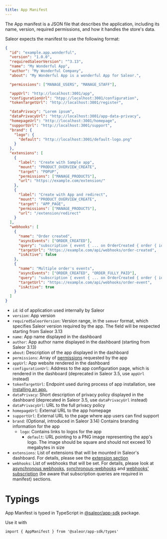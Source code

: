 ```yaml
---
title: App Manifest
---
```


The App manifest is a JSON file that describes the application, including its name, version, required permissions, and how it handles the store's data.

Saleor expects the manifest to use the following format:

```json
{
  "id": "example.app.wonderful",
  "version": "1.0.0",
  "requiredSaleorVersion": "^3.13",
  "name": "My Wonderful App",
  "author": "My Wonderful Company",
  "about": "My Wonderful App is a wonderful App for Saleor.",

  "permissions": ["MANAGE_USERS", "MANAGE_STAFF"],

  "appUrl": "http://localhost:3001/app",
  "configurationUrl": "htpp://localhost:3001/configuration",
  "tokenTargetUrl": "http://localhost:3001/register",

  "dataPrivacy": "Lorem ipsum",
  "dataPrivacyUrl": "http://localhost:3001/app-data-privacy",
  "homepageUrl": "http://localhost:3001/homepage",
  "supportUrl": "http://localhost:3001/support",
  "brand": {
    "logo": {
      "default": "http://localhost:3001/default-logo.png"
    }
  },
  "extensions": [
    {
      "label": "Create with Sample app",
      "mount": "PRODUCT_OVERVIEW_CREATE",
      "target": "POPUP",
      "permissions": ["MANAGE_PRODUCTS"],
      "url": "https://example.com/extension/"
    },
    {
      "label": "Create with App and redirect",
      "mount": "PRODUCT_OVERVIEW_CREATE",
      "target": "APP_PAGE",
      "permissions": ["MANAGE_PRODUCTS"],
      "url": "/extension/redirect"
    }
  ],
  "webhooks": [
    {
      "name": "Order created",
      "asyncEvents": ["ORDER_CREATED"],
      "query": "subscription { event { ... on OrderCreated { order { id }}}}",
      "targetUrl": "https://example.com/api/webhooks/order-created",
      "isActive": false
    },
    {
      "name": "Multiple order's events",
      "asyncEvents": ["ORDER_CREATED", "ORDER_FULLY_PAID"],
      "query": "subscription { event { ... on OrderCreated { order { id }} ... on OrderFullyPaid { order { id }}}}",
      "targetUrl": "https://example.com/api/webhooks/order-event",
      "isActive": true
    }
  ]
}
```

- `id`: id of application used internally by Saleor
- `version`: App version
- `requiredSaleorVersion`: Version range, in the `semver` format, which specifies Saleor version required by the app. The field will be respected starting from Saleor 3.13
- `name`: App name displayed in the dashboard
- `author`: App author name displayed in the dashboard (starting from Saleor 3.13)
- `about`: Description of the app displayed in the dashboard
- `permissions`: Array of [permissions](developer/permissions.mdx#available-permissions) requested by the app
- `appUrl`: App website rendered in the dashboard
- `configurationUrl`: Address to the app configuration page, which is rendered in the dashboard (deprecated in Saleor 3.5, use `appUrl` instead)
- `tokenTargetUrl`: Endpoint used during process of app installation, see [installing an app.](developer/extending/apps/installing-apps.mdx#installing-an-app)
- `dataPrivacy`: Short description of privacy policy displayed in the dashboard (deprecated in Saleor 3.5, use `dataPrivacyUrl` instead)
- `dataPrivacyUrl`: URL to the full privacy policy
- `homepageUrl`: External URL to the app homepage
- `supportUrl`: External URL to the page where app users can find support
- `brand`: (Optional, introduced in Saleor 3.14) Contains branding information for the app
  - `logo`: Contains links to logos for the app
    - `default`: URL pointing to a PNG image representing the app's logo. The image should be square and should not exceed 10 megabytes in size
- `extensions`: List of extensions that will be mounted in Saleor's dashboard. For details, please see the [extension section](developer/extending/apps/extending-dashboard-with-apps.mdx#key-concepts)
- `webhooks`: List of webhooks that will be set. For details, please look at [asynchronous webhooks](developer/extending/webhooks/asynchronous-events.mdx), [synchronous-webhooks](developer/extending/webhooks/synchronous-events/overview.mdx) and [webhooks' subscription](developer/extending/webhooks/subscription-webhook-payloads.mdx) (be aware that subscription queries are required in manifest) sections.

# Typings

App Manifest is typed in TypeScript in [@saleor/app-sdk](https://github.com/saleor/saleor-app-sdk) package.

Use it with

```
import { AppManifest } from '@saleor/app-sdk/types'
```
